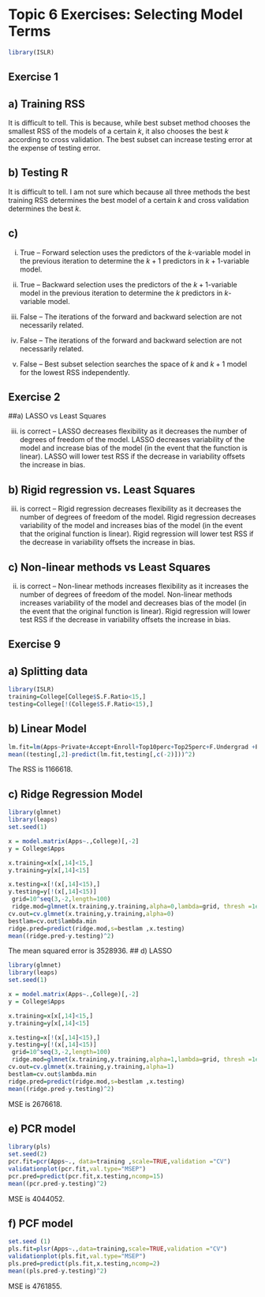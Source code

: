 # Topic 6 Exercises: Selecting Model Terms
```r
library(ISLR)
```
## Exercise 1
## a) Training RSS
It is difficult to tell. This is because, while best subset method chooses the smallest RSS of the models of a certain $k$, it also chooses the best $k$ according to cross validation. The best subset can increase testing error at the expense of testing error. 

## b) Testing R

It is difficult to tell. I am not sure which because all three methods the best training RSS determines the best model of a certain $k$ and cross validation determines the best $k$.

## c) 
i) True -- Forward selection uses the predictors of the $k$-variable model in the previous iteration to determine the $k+1$ predictors in  $k+1$-variable model.

ii) True -- Backward selection uses the predictors of the $k+1$-variable model in the previous iteration to determine the $k$ predictors in  $k$-variable model.

iii) False -- The iterations of the forward and backward selection are not necessarily related.

iv) False -- The iterations of the forward and backward selection are not necessarily related.

v) False -- Best subset selection searches the space of $k$ and $k+1$ model for the lowest RSS independently. 


## Exercise 2

##a) LASSO vs Least Squares

iii) is correct -- LASSO decreases flexibility as it decreases the number of degrees of freedom of the model. LASSO decreases variability of the model and increase bias of the model (in the event that the function is  linear). LASSO will lower test RSS if the decrease in variability offsets the increase in bias.

## b) Rigid regression vs. Least Squares
iii) is correct -- Rigid regression decreases flexibility as it decreases the number of degrees of freedom of the model. Rigid regression decreases variability of the model and increases bias of the model (in the event that the original function is linear). Rigid regression will lower test RSS if the decrease in variability offsets the increase in bias.

## c) Non-linear methods vs Least Squares

ii) is correct -- Non-linear methods increases flexibility as it increases the number of degrees of freedom of the model. Non-linear methods increases variability of the model and decreases bias of the model (in the event that the original function is linear). Rigid regression will lower test RSS if the decrease in variability offsets the increase in bias.

## Exercise 9

## a) Splitting data
```r
library(ISLR)
training=College[College$S.F.Ratio<15,]
testing=College[!(College$S.F.Ratio<15),]
```

## b) Linear Model
```r
lm.fit=lm(Apps~Private+Accept+Enroll+Top10perc+Top25perc+F.Undergrad +P.Undergrad+Outstate+Room.Board+Books+Personal+PhD+Terminal+S.F.Ratio+perc.alumni+Expend+Grad.Rate,data=College)
mean((testing[,2]-predict(lm.fit,testing[,c(-2)]))^2)
```

The RSS is 1166618.

## c) Ridge Regression Model
```r
library(glmnet)
library(leaps)
set.seed(1)

x = model.matrix(Apps~.,College)[,-2]
y = College$Apps

x.training=x[x[,14]<15,]
y.training=y[x[,14]<15]

x.testing=x[!(x[,14]<15),]
y.testing=y[!(x[,14]<15)]
 grid=10^seq(3,-2,length=100)
 ridge.mod=glmnet(x.training,y.training,alpha=0,lambda=grid, thresh =1e-12)
cv.out=cv.glmnet(x.training,y.training,alpha=0)
bestlam=cv.out$lambda.min
ridge.pred=predict(ridge.mod,s=bestlam ,x.testing)
mean((ridge.pred-y.testing)^2)
```

The mean squared error is 3528936.
## d) LASSO
```r
library(glmnet)
library(leaps)
set.seed(1)

x = model.matrix(Apps~.,College)[,-2]
y = College$Apps

x.training=x[x[,14]<15,]
y.training=y[x[,14]<15]

x.testing=x[!(x[,14]<15),]
y.testing=y[!(x[,14]<15)]
 grid=10^seq(3,-2,length=100)
 ridge.mod=glmnet(x.training,y.training,alpha=1,lambda=grid, thresh =1e-12)
cv.out=cv.glmnet(x.training,y.training,alpha=1)
bestlam=cv.out$lambda.min
ridge.pred=predict(ridge.mod,s=bestlam ,x.testing)
mean((ridge.pred-y.testing)^2)
```
MSE is 2676618.

## e) PCR model
```r
library(pls)
set.seed(2)
pcr.fit=pcr(Apps~., data=training ,scale=TRUE,validation ="CV")
validationplot(pcr.fit,val.type="MSEP")
pcr.pred=predict(pcr.fit,x.testing,ncomp=15)
mean((pcr.pred-y.testing)^2)
```

MSE is 4044052.

## f) PCF model

```r

set.seed (1)
pls.fit=plsr(Apps~.,data=training,scale=TRUE,validation ="CV")
validationplot(pls.fit,val.type="MSEP")
pls.pred=predict(pls.fit,x.testing,ncomp=2)
mean((pls.pred-y.testing)^2)
```

MSE is 4761855.